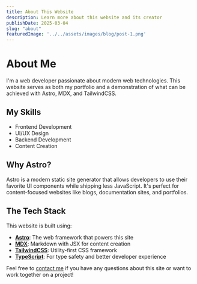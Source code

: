 ```yaml
---
title: About This Website
description: Learn more about this website and its creator
publishDate: 2025-03-04
slug: "about"
featuredImage: '../../assets/images/blog/post-1.png'
---
```


# About Me

I'm a web developer passionate about modern web technologies. This website serves as both my portfolio and a demonstration of what can be achieved with Astro, MDX, and TailwindCSS.

## My Skills

- Frontend Development
- UI/UX Design
- Backend Development
- Content Creation

## Why Astro?

Astro is a modern static site generator that allows developers to use their favorite UI components while shipping less JavaScript. It's perfect for content-focused websites like blogs, documentation sites, and portfolios.

## The Tech Stack

This website is built using:

- **[Astro](https://astro.build/)**: The web framework that powers this site
- **[MDX](https://mdxjs.com/)**: Markdown with JSX for content creation
- **[TailwindCSS](https://tailwindcss.com/)**: Utility-first CSS framework
- **[TypeScript](https://www.typescriptlang.org/)**: For type safety and better developer experience

Feel free to [contact me](#) if you have any questions about this site or want to work together on a project!